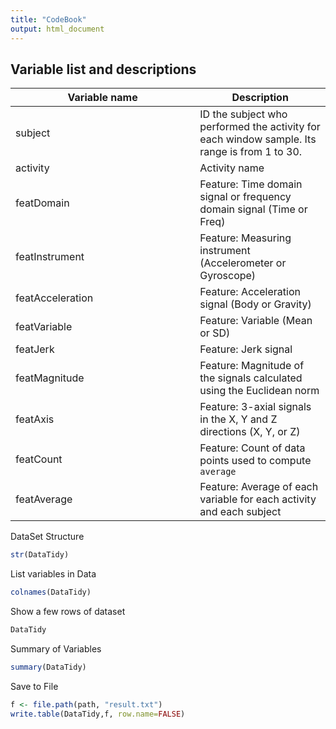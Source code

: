 ```yaml
---
title: "CodeBook"
output: html_document
---
```


Variable list and descriptions
------------------------------

Variable name    | Description
-----------------|------------
subject          | ID the subject who performed the activity for each window sample. Its range is from 1 to 30.
activity         | Activity name
featDomain       | Feature: Time domain signal or frequency domain signal (Time or Freq)
featInstrument   | Feature: Measuring instrument (Accelerometer or Gyroscope)
featAcceleration | Feature: Acceleration signal (Body or Gravity)
featVariable     | Feature: Variable (Mean or SD)
featJerk         | Feature: Jerk signal
featMagnitude    | Feature: Magnitude of the signals calculated using the Euclidean norm
featAxis         | Feature: 3-axial signals in the X, Y and Z directions (X, Y, or Z)
featCount        | Feature: Count of data points used to compute `average`
featAverage      | Feature: Average of each variable for each activity and each subject

DataSet Structure
```r
str(DataTidy)
```
List variables in Data  
```r
colnames(DataTidy)
```
Show a few rows of dataset
```r
DataTidy
```
Summary of Variables
```r
summary(DataTidy)
```

Save to File
```r
f <- file.path(path, "result.txt")
write.table(DataTidy,f, row.name=FALSE)
```